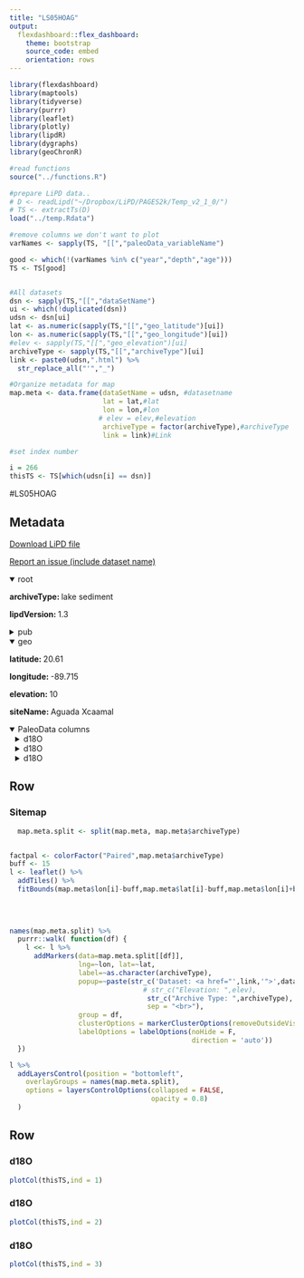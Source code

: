 ```yaml
---
title: "LS05HOAG"
output: 
  flexdashboard::flex_dashboard:
    theme: bootstrap
    source_code: embed
    orientation: rows
---
```


```r
library(flexdashboard)
library(maptools)
library(tidyverse)
library(purrr)
library(leaflet)
library(plotly)
library(lipdR)
library(dygraphs)
library(geoChronR)

#read functions
source("../functions.R")

#prepare LiPD data..
# D <- readLipd("~/Dropbox/LiPD/PAGES2k/Temp_v2_1_0/")
# TS <- extractTs(D)
load("../temp.Rdata")

#remove columns we don't want to plot
varNames <- sapply(TS, "[[","paleoData_variableName")

good <- which(!(varNames %in% c("year","depth","age")))
TS <- TS[good]


#All datasets
dsn <- sapply(TS,"[[","dataSetName")
ui <- which(!duplicated(dsn))
udsn <- dsn[ui]
lat <- as.numeric(sapply(TS,"[[","geo_latitude")[ui])
lon <- as.numeric(sapply(TS,"[[","geo_longitude")[ui])
#elev <- sapply(TS,"[[","geo_elevation")[ui]
archiveType <- sapply(TS,"[[","archiveType")[ui]
link <- paste0(udsn,".html") %>% 
  str_replace_all("'","_")

#Organize metadata for map
map.meta <- data.frame(dataSetName = udsn, #datasetname
                       lat = lat,#lat
                       lon = lon,#lon
                      # elev = elev,#elevation
                       archiveType = factor(archiveType),#archiveType
                       link = link)#Link

#set index number

i = 266
thisTS <- TS[which(udsn[i] == dsn)]
```
#LS05HOAG

Metadata {.sidebar}
-------------------------------------
[Download LiPD file](LS05HOAG.lpd)
            

[Report an issue (include dataset name)](https://github.com/nickmckay/LiPDverse/issues)

<details open style="margin-left: 0px">
<summary>root</summary>
<p style="margin-left: 0px"><strong>archiveType: </strong>lake sediment
<p style="margin-left: 0px"><strong>lipdVersion: </strong>1.3
</details>
<details>
<summary>pub</summary>
<details style="margin-left: 10px">
<summary>pub1</summary>
<p style="margin-left: 10px"><strong>author: </strong>Hodell, David A. , Brenner, Mark , Curtis, Jason H. , Medina-Gonz�lez, Roger , Ildefonso-Chan Can, Enrique , Albornaz-Pat, Alma , Guilderson, Thomas P.
<p style="margin-left: 10px"><strong>journal: </strong>Quaternary Research
<p style="margin-left: 10px"><strong>volume: </strong>63
<p style="margin-left: 10px"><strong>pages: </strong>-12
<p style="margin-left: 10px"><strong>pubYear: </strong>2005
<p style="margin-left: 10px"><strong>title: </strong>Climate change on the Yucatan Peninsula during the Little Ice Age
<p style="margin-left: 10px"><strong>DOI: </strong>10.1016/j.yqres.2004.11.004
</details>
</details>
<details open style="margin-left: 0px">
<summary>geo</summary>
<p style="margin-left: 0px"><strong>latitude: </strong>20.61
<p style="margin-left: 0px"><strong>longitude: </strong>-89.715
<p style="margin-left: 0px"><strong>elevation: </strong>10
<p style="margin-left: 0px"><strong>siteName: </strong>Aguada Xcaamal
</details>
<details open>
<summary>PaleoData columns</summary>
<details style="margin-left: 10px">
<summary>d18O</summary>
<p style="margin-left: 10px"><strong>TSid: </strong>LS05HOAG01
<p style="margin-left: 10px"><strong>variableName: </strong>d18O
<p style="margin-left: 10px"><strong>units: </strong>permil
<p style="margin-left: 10px"><strong>description: </strong>carbonate
<details>
<summary>interpretation</summary>
<details style="margin-left: 20px">
<summary>1</summary>
<p style="margin-left: 20px"><strong>basis: </strong>The salinity and 18O content of the lake water increased as a result of reduced precipitation and/or increased evaporation in the mid- to late 1500s
<p style="margin-left: 20px"><strong>scope: </strong>climate
<p style="margin-left: 20px"><strong>variable: </strong>E/P
</details>
<details style="margin-left: 20px">
<summary>2</summary>
<p style="margin-left: 20px"><strong>basis: </strong>Variations in carbonate d18O in Aguada X?caamal were principally controlled by changes in the d18O of lake water that, in turn, reflect changes in the lake?s hydrologic budget (evaporation, precipitation, and outflow) and the d18O of incoming precipitation and groundwater
<p style="margin-left: 20px"><strong>direction: </strong>positive
<p style="margin-left: 20px"><strong>equilibriumEvidence: </strong>Core-top d18O values for ostracods and gastropods are close to calculated equilibrium values for calcite and aragonite, respectively
<p style="margin-left: 20px"><strong>inferredMaterial: </strong>lake water
<p style="margin-left: 20px"><strong>integrationTimeUncertaintyType: </strong>Chonology; multiple potential controls on d18O
<p style="margin-left: 20px"><strong>integrationTimeUnits: </strong>Years
<p style="margin-left: 20px"><strong>rank: </strong>1
<p style="margin-left: 20px"><strong>scope: </strong>isotope
<p style="margin-left: 20px"><strong>variable: </strong>Hydrology
</details>
<details style="margin-left: 20px">
<summary>3</summary>
<p style="margin-left: 20px"><strong>basis: </strong>see above
<p style="margin-left: 20px"><strong>equilibriumEvidence: </strong>Core-top d18O values for ostracods and gastropods are close to calculated equilibrium values for calcite and aragonite, respectively
<p style="margin-left: 20px"><strong>inferredMaterial: </strong>lake water
<p style="margin-left: 20px"><strong>integrationTimeUncertaintyType: </strong>Chonology; multiple potential controls on d18O
<p style="margin-left: 20px"><strong>integrationTimeUnits: </strong>Years
<p style="margin-left: 20px"><strong>rank: </strong>2
<p style="margin-left: 20px"><strong>scope: </strong>isotope
<p style="margin-left: 20px"><strong>variable: </strong>d18O precipitation
</details>
<details style="margin-left: 20px">
<summary>4</summary>
<p style="margin-left: 20px"><strong>basis: </strong>see above
<p style="margin-left: 20px"><strong>equilibriumEvidence: </strong>Core-top d18O values for ostracods and gastropods are close to calculated equilibrium values for calcite and aragonite, respectively
<p style="margin-left: 20px"><strong>inferredMaterial: </strong>lake water
<p style="margin-left: 20px"><strong>integrationTimeUncertaintyType: </strong>Chonology; multiple potential controls on d18O
<p style="margin-left: 20px"><strong>integrationTimeUnits: </strong>Years
<p style="margin-left: 20px"><strong>rank: </strong>3
<p style="margin-left: 20px"><strong>scope: </strong>isotope
<p style="margin-left: 20px"><strong>variable: </strong>d18O groundwater
</details>
</details>
</details>
<details style="margin-left: 10px">
<summary>d18O</summary>
<p style="margin-left: 10px"><strong>TSid: </strong>LS05HOAG02
<p style="margin-left: 10px"><strong>variableName: </strong>d18O
<p style="margin-left: 10px"><strong>units: </strong>permil
<p style="margin-left: 10px"><strong>description: </strong>carbonate
<details>
<summary>interpretation</summary>
<details style="margin-left: 20px">
<summary>1</summary>
<p style="margin-left: 20px"><strong>basis: </strong>The salinity and 18O content of the lake water increased as a result of reduced precipitation and/or increased evaporation in the mid- to late 1500s
<p style="margin-left: 20px"><strong>scope: </strong>climate
<p style="margin-left: 20px"><strong>variable: </strong>E/P
</details>
<details style="margin-left: 20px">
<summary>2</summary>
<p style="margin-left: 20px"><strong>basis: </strong>Variations in carbonate d18O in Aguada X?caamal were principally controlled by changes in the d18O of lake water that, in turn, reflect changes in the lake?s hydrologic budget (evaporation, precipitation, and outflow) and the d18O of incoming precipitation and groundwater
<p style="margin-left: 20px"><strong>direction: </strong>positive
<p style="margin-left: 20px"><strong>equilibriumEvidence: </strong>Core-top d18O values for ostracods and gastropods are close to calculated equilibrium values for calcite and aragonite, respectively
<p style="margin-left: 20px"><strong>inferredMaterial: </strong>lake water
<p style="margin-left: 20px"><strong>integrationTimeUncertaintyType: </strong>Chonology; multiple potential controls on d18O
<p style="margin-left: 20px"><strong>integrationTimeUnits: </strong>Years
<p style="margin-left: 20px"><strong>rank: </strong>1
<p style="margin-left: 20px"><strong>scope: </strong>isotope
<p style="margin-left: 20px"><strong>variable: </strong>Hydrology
</details>
<details style="margin-left: 20px">
<summary>3</summary>
<p style="margin-left: 20px"><strong>basis: </strong>see above
<p style="margin-left: 20px"><strong>equilibriumEvidence: </strong>Core-top d18O values for ostracods and gastropods are close to calculated equilibrium values for calcite and aragonite, respectively
<p style="margin-left: 20px"><strong>inferredMaterial: </strong>lake water
<p style="margin-left: 20px"><strong>integrationTimeUncertaintyType: </strong>Chonology; multiple potential controls on d18O
<p style="margin-left: 20px"><strong>integrationTimeUnits: </strong>Years
<p style="margin-left: 20px"><strong>rank: </strong>2
<p style="margin-left: 20px"><strong>scope: </strong>isotope
<p style="margin-left: 20px"><strong>variable: </strong>d18O precipitation
</details>
<details style="margin-left: 20px">
<summary>4</summary>
<p style="margin-left: 20px"><strong>basis: </strong>see above
<p style="margin-left: 20px"><strong>equilibriumEvidence: </strong>Core-top d18O values for ostracods and gastropods are close to calculated equilibrium values for calcite and aragonite, respectively
<p style="margin-left: 20px"><strong>inferredMaterial: </strong>lake water
<p style="margin-left: 20px"><strong>integrationTimeUncertaintyType: </strong>Chonology; multiple potential controls on d18O
<p style="margin-left: 20px"><strong>integrationTimeUnits: </strong>Years
<p style="margin-left: 20px"><strong>rank: </strong>3
<p style="margin-left: 20px"><strong>scope: </strong>isotope
<p style="margin-left: 20px"><strong>variable: </strong>d18O groundwater
</details>
</details>
</details>
<details style="margin-left: 10px">
<summary>d18O</summary>
<p style="margin-left: 10px"><strong>TSid: </strong>LS05HOAG03
<p style="margin-left: 10px"><strong>variableName: </strong>d18O
<p style="margin-left: 10px"><strong>units: </strong>permil
<p style="margin-left: 10px"><strong>description: </strong>carbonate
<details>
<summary>interpretation</summary>
<details style="margin-left: 20px">
<summary>1</summary>
<p style="margin-left: 20px"><strong>basis: </strong>The salinity and 18O content of the lake water increased as a result of reduced precipitation and/or increased evaporation in the mid- to late 1500s
<p style="margin-left: 20px"><strong>scope: </strong>climate
<p style="margin-left: 20px"><strong>variable: </strong>E/P
</details>
<details style="margin-left: 20px">
<summary>2</summary>
<p style="margin-left: 20px"><strong>basis: </strong>Variations in carbonate d18O in Aguada X?caamal were principally controlled by changes in the d18O of lake water that, in turn, reflect changes in the lake?s hydrologic budget (evaporation, precipitation, and outflow) and the d18O of incoming precipitation and groundwater
<p style="margin-left: 20px"><strong>direction: </strong>positive
<p style="margin-left: 20px"><strong>equilibriumEvidence: </strong>Core-top d18O values for ostracods and gastropods are close to calculated equilibrium values for calcite and aragonite, respectively
<p style="margin-left: 20px"><strong>inferredMaterial: </strong>lake water
<p style="margin-left: 20px"><strong>integrationTimeUncertaintyType: </strong>Chonology; multiple potential controls on d18O
<p style="margin-left: 20px"><strong>integrationTimeUnits: </strong>Years
<p style="margin-left: 20px"><strong>rank: </strong>1
<p style="margin-left: 20px"><strong>scope: </strong>isotope
<p style="margin-left: 20px"><strong>variable: </strong>Hydrology
</details>
<details style="margin-left: 20px">
<summary>3</summary>
<p style="margin-left: 20px"><strong>basis: </strong>see above
<p style="margin-left: 20px"><strong>equilibriumEvidence: </strong>Core-top d18O values for ostracods and gastropods are close to calculated equilibrium values for calcite and aragonite, respectively
<p style="margin-left: 20px"><strong>inferredMaterial: </strong>lake water
<p style="margin-left: 20px"><strong>integrationTimeUncertaintyType: </strong>Chonology; multiple potential controls on d18O
<p style="margin-left: 20px"><strong>integrationTimeUnits: </strong>Years
<p style="margin-left: 20px"><strong>rank: </strong>2
<p style="margin-left: 20px"><strong>scope: </strong>isotope
<p style="margin-left: 20px"><strong>variable: </strong>d18O precipitation
</details>
<details style="margin-left: 20px">
<summary>4</summary>
<p style="margin-left: 20px"><strong>basis: </strong>see above
<p style="margin-left: 20px"><strong>equilibriumEvidence: </strong>Core-top d18O values for ostracods and gastropods are close to calculated equilibrium values for calcite and aragonite, respectively
<p style="margin-left: 20px"><strong>inferredMaterial: </strong>lake water
<p style="margin-left: 20px"><strong>integrationTimeUncertaintyType: </strong>Chonology; multiple potential controls on d18O
<p style="margin-left: 20px"><strong>integrationTimeUnits: </strong>Years
<p style="margin-left: 20px"><strong>rank: </strong>3
<p style="margin-left: 20px"><strong>scope: </strong>isotope
<p style="margin-left: 20px"><strong>variable: </strong>d18O groundwater
</details>
</details>
</details>

Row
-----------------------------------------------------------------------

### Sitemap

```r
  map.meta.split <- split(map.meta, map.meta$archiveType)


factpal <- colorFactor("Paired",map.meta$archiveType)
buff <- 15
l <- leaflet() %>% 
  addTiles() %>% 
  fitBounds(map.meta$lon[i]-buff,map.meta$lat[i]-buff,map.meta$lon[i]+buff,map.meta$lat[i]+buff)
  

  
  
names(map.meta.split) %>%
  purrr::walk( function(df) {
    l <<- l %>%
      addMarkers(data=map.meta.split[[df]],
                 lng=~lon, lat=~lat,
                 label=~as.character(archiveType),
                 popup=~paste(str_c('Dataset: <a href="',link,'">',dataSetName,'</a>'),
                                 # str_c("Elevation: ",elev),
                                  str_c("Archive Type: ",archiveType),
                                  sep = "<br>"),
                 group = df,
                 clusterOptions = markerClusterOptions(removeOutsideVisibleBounds = F),
                 labelOptions = labelOptions(noHide = F,
                                             direction = 'auto'))
  })

l %>%
  addLayersControl(position = "bottomleft",
    overlayGroups = names(map.meta.split),
    options = layersControlOptions(collapsed = FALSE,
                                   opacity = 0.8)
  )
```

Row {.tabset .tabset-fade}
-----------------------------------------------------------------------

### d18O
```r
plotCol(thisTS,ind = 1)
```

### d18O
```r
plotCol(thisTS,ind = 2)
```

### d18O
```r
plotCol(thisTS,ind = 3)
```
